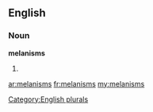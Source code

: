 ==English==

===Noun===
'''melanisms'''

# {{plural of|[[melanism]]}}

[[Category:English plurals]]

[[ar:melanisms]]
[[fr:melanisms]]
[[my:melanisms]]